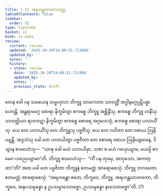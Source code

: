 ```yaml
---
title: 1.52 အရဟန္တဃာတကဝတ္ထု
tableOfContents: false
sidebar:
  order: 52
type: tipitaka
basket: vi
book: vi-maha
review:
  current: review
  updated: '2025-10-20T14:00:51.711986'
  updated_by: ''
  notes: ''
  history:
  - state: review
    date: '2025-10-20T14:00:51.711986'
    updated_by: ''
    notes: ''
    previous_state: draft
---
```



<DynamicBreadcrumb />


<ReviewStatus review={frontmatter.review} showDetails={true} />

<HypothesisAnnotation frontmatter={frontmatter} />

<Division number="114" book="vi-maha" e="ch" v="3" p="123">

<Paragraph number="488" book="vi-maha">
တေန ခေါ ပန သမယေန သမ္ဗဟုလာ ဘိက္ခူ သာကေတာ သာဝတ္ထိံ အဒ္ဓါနမဂ္ဂပ္ပဋိပန္နာ ဟောန္တိ. အန္တရာမဂ္ဂေ စောရာ နိက္ခမိတွာ ဧကစ္စေ ဘိက္ခူ အစ္ဆိန္ဒိံသု, ဧကစ္စေ ဘိက္ခူ ဟနိံသု. သာဝတ္ထိယာ ရာဇဘဋာ နိက္ခမိတွာ ဧကစ္စေ စောရေ အဂ္ဂဟေသုံ, ဧကစ္စေ စောရာ ပလာယိံသု. ယေ တေ ပလာယိံသု တေ ဘိက္ခူသု ပဗ္ဗဇိံသု, ယေ တေ ဂဟိတာ တေ ဝဓာယ ဩနိယျန္တိ. အဒ္ဒသံသု ခေါ တေ ပလာယိတွာ ပဗ္ဗဇိတာ တေ စောရေ ဝဓာယ ဩနိယျမာနေ, ဒိသွာန ဧဝမာဟံသု—  “သာဓု ခေါ မယံ ပလာယိမှာ, သစာ စ မယံ ဂယှေယျာမ, မယမ္ပိ ဧဝမေဝ ဟညေယျာမာ”တိ. ဘိက္ခူ ဧဝမာဟံသု—  “ကိံ ပန တုမှေ, အာဝုသော, အကတ္ထာ”တိ? အထ ခေါ တေ ပဗ္ဗဇိတာ ဘိက္ခူနံ ဧတမတ္ထံ အာရောစေသုံ. ဘိက္ခူ ဘဂဝတော ဧတမတ္ထံ အာရောစေသုံ. “အရဟန္တော ဧတေ, ဘိက္ခဝေ, ဘိက္ခူ. အရဟန္တဃာတကော, ဘိက္ခဝေ, အနုပသမ္ပန္နော န ဥပသမ္ပာဒေတဗ္ဗော, ဥပသမ္ပန္နော နာသေတဗ္ဗော”တိ. (7)
</Paragraph>
</Division>